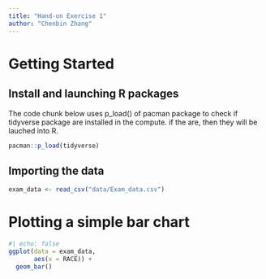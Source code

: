 ---
title: "Hand-on Exercise 1"
author: "Chenbin Zhang"
---

# Getting Started

## Install and launching R packages

The code chunk below uses p_load() of pacman package to check if tidyverse package are installed in the compute. if the are, then they will be lauched into R.

```{r}
pacman::p_load(tidyverse)
```

## Importing the data

```{r}
exam_data <- read_csv("data/Exam_data.csv")
```

# Plotting a simple bar chart

```{r}
#| echo: false
ggplot(data = exam_data,
       aes(x = RACE)) +
  geom_bar()
```
